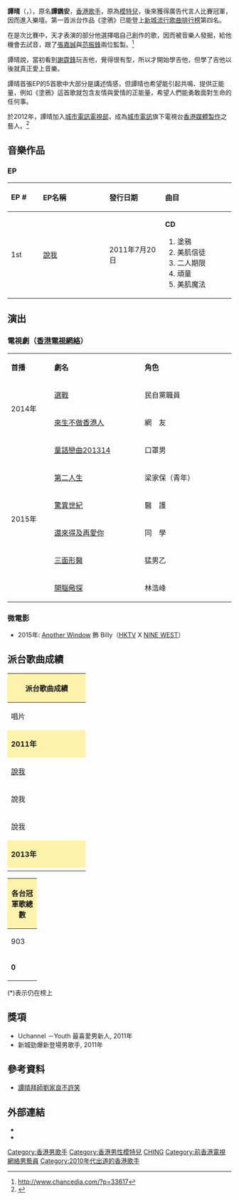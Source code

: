 {{藝人
| name  = 譚晴
| 原名 = 譚鐫安
| 英文名 = Ricksen Tam
| 類型 = 男歌手
| 暱稱 = Ricksen
| 國籍 = {{CNHK}}
| 出生日期 = 3月12日
| 出生地點 = {{BHKG}}
| 語言 = 粵語、英語、國語
| 教育程度 = [[赫爾大學|赫爾大學]]畢業
| 音樂類型 = [[粵語流行音樂|粵語流行音樂]]
| 職業 = [[歌手|歌手]]、[[演員|演員]]
| 出道日期 = 2011年
| 出道作 = 《塗鴉》
| 活躍年代 = 2011年－
| 唱片公司 = [[Hermanos_Production_Limited|Hermanos Production Limited]]（2011－）
| 经纪公司 = [[Hermanos_Production_Limited|Hermanos Production Limited]]（2011－）
}}

'''譚晴'''（{{lang-en|'''Ricksen Tam'''}}，{{bd||3月12日|}}），原名'''譚鐫安'''，[[香港|香港]][[歌手|歌手]]，原為[[模特兒|模特兒]]，後來獲得廣告代言人比賽冠軍，因而進入樂壇。第一首派台作品《塗鴉》已能登上[[新城電台|新城流行歌曲排行榜]]第四名。

在是次比賽中，天才表演的部分他選擇唱自己創作的歌，因而被音樂人發掘，給他機會去試音，跟了[[張嘉誠|張嘉誠]]與[[范振鋒|范振鋒]]兩位監製。<ref>http://www.chancedia.com/?p=33617{{Dead link|date=2018年11月 |bot=InternetArchiveBot |fix-attempted=yes }}</ref>

譚晴說，當初看到[[謝霆鋒|謝霆鋒]]玩吉他，覺得很有型，所以才開始學吉他，但學了吉他以後就真正愛上音樂。

譚晴首張EP的5首歌中大部分是講述情感，但譚晴也希望能引起共鳴、提供正能量，例如《塗鴉》這首歌就包含友情與愛情的正能量，希望人們能勇敢面對生命的任何事。

於2012年，譚晴加入[[城市電訊電視部|城市電訊電視部]]，成為[[城市電訊|城市電訊]]旗下電視台[[香港媒體製作|香港媒體製作]]之藝人。<ref>{{Cite web |url=http://orientaldaily.on.cc/cnt/entertainment/20120330/00282_025.html?pubdate=20120330 |title=存档副本 |accessdate=2012-03-30 |archive-date=2016-03-04 |archive-url=https://web.archive.org/web/20160304205233/http://orientaldaily.on.cc/cnt/entertainment/20120330/00282_025.html?pubdate=20120330 |dead-url=no }}</ref>

== 音樂作品 ==
===EP===
{| class="wikitable"
!align="left" width="75px"| EP #
!align="left" width="200px"| EP名稱
!align="left" width="150px"| 發行日期
!align="left" width="200px"| 曲目
|-
! 1st
! [[說我|說我]]
| 2011年7月20日
| {{HideH|曲目}}
'''CD'''
# 塗鴉
# 美肌信徒
# 二人期限
# 頑童
# 美肌魔法
{{HideF}}
|}

==演出==
===電視劇（[[香港電視網絡|香港電視網絡]]）===
{|class="wikitable" width="65%"
|- style="background:lightblue; color:black" align=left
|style="width:7%"|'''首播'''||style="width:19%"|'''劇名'''||style="width:19%"|'''角色'''
|- 
|rowspan="2"|2014年||[[選戰|選戰]]||民自黨職員
|-
|[[來生不做香港人|來生不做香港人]]||網　友
|-
|rowspan="6"|2015年||[[童話戀曲201314|童話戀曲201314]]||口罩男
|-
|[[第二人生|第二人生]]||梁家保（青年）
|-
|[[驚異世紀|驚異世紀]]||醫　護
|-
|[[還來得及再愛你|還來得及再愛你]]||同　學
|-
|[[三面形醫|三面形醫]]||猛男乙 
|-
|[[開腦儆探|開腦儆探]]||林浩峰
|}

===微電影===
*2015年: [[Another_Window|Another Window]] 飾 Billy（[[香港電視網絡|HKTV]] X [[NINE_WEST|NINE WEST]]）

==派台歌曲成績==
{| class="wikitable" cellpadding="1"
|-
! style="background:#FFF2AD" colspan="7" | '''派台歌曲成績'''
|-
| width="160"| 唱片 || width="160"| 歌曲 || width="50"| 903 || width="50"| RTHK || width="50"| 997 || width="50"| TVB || width="180"| 備註
|-
! style="background:#FFF2AD" colspan="7" | '''2011年'''
|-
| [[說我|說我]] || 塗鴉 || - || - || 4 || - || 
|-
| 說我 || 二人期限 || - || - || - || - || 
|-
| 說我 || 美肌信徒 || - || - || - || - || 
|-
! style="background:#FFF2AD" colspan="7" | '''2013年'''
|-
|  || Take A Ride Wid Me || - || - || 7 || - || 與[[郭承匡|郭承匡]]、[[曹震豪|曹震豪]]、[[史順宜|Bingo]]合唱
|}
{| class="wikitable" cellpadding="1"
|-
! style="background:#FFF2AD" colspan="5" | '''各台冠軍歌總數'''
|-
| width="50"| 903 || width="50"| RTHK || width="50"| 997 || width="50"| TVB || width="160"| 備註
|-
| '''0''' || '''0''' || '''0''' || '''0''' || '''四台冠軍歌總數：0'''
|}

(*)表示仍在榜上

==獎項==
*Uchannel －Youth 最喜愛男新人, 2011年
*新城勁爆新登場男歌手, 2011年

==參考資料==
{{reflist}}
* [https://web.archive.org/web/20111029205825/http://www.takungpao.com/ent/top/2011-09-07/939828.html 譚晴拜師劉家良不許笑]

==外部連結==
<!--'''請注意'''：非官方成立的歌迷/影迷/支援者網站、網頁、部落格、論壇等的連結，以及YouTube、Google Video之類的影像連結並不適合放在維基百科條目裡，請參考「Wikipedia:不適合維基百科的文章」。-->
*{{facebook|ricksen.t}}
*{{Sinaweibo|ricksen}}
{{DEFAULTSORT:Tam}}
[[Category:香港男歌手|Category:香港男歌手]]
[[Category:香港男性模特兒|Category:香港男性模特兒]]
[[Category:谭姓|CHING]]
[[Category:前香港電視網絡男藝員|Category:前香港電視網絡男藝員]]
[[Category:2010年代出道的香港歌手|Category:2010年代出道的香港歌手]]